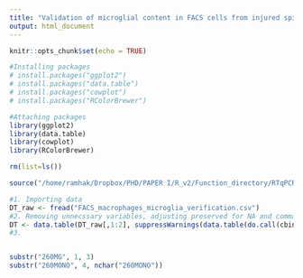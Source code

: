 ```yaml
---
title: "Validation of microglial content in FACS cells from injured spinal cord"
output: html_document
---
```


```r
knitr::opts_chunk$set(echo = TRUE)
```

```r
#Installing packages
# install.packages("ggplot2")
# install.packages("data.table")
# install.packages("cowplot")
# install.packages("RColorBrewer")

#Attaching packages
library(ggplot2)
library(data.table)
library(cowplot)
library(RColorBrewer)

rm(list=ls())

source("/home/ramhak/Dropbox/PHD/PAPER I/R_v2/Function_directory/RTqPCR_data_output_adjuster.R")
```

```r
#1. Importing data
DT_raw <- fread("FACS_macrophages_microglia_verification.csv")
#2. Removing unnecssary variables, adjusting preserved for NA and comma-> dot separation
DT <- data.table(DT_raw[,1:2], suppressWarnings(data.table(do.call(cbind, lapply(DT_raw[,.(Expression, `Mean Cq`)], function(column){numeric_adjust(column)})))))
#3. 


substr("260MG", 1, 3)
substr("260MONO", 4, nchar("260MONO"))



```









